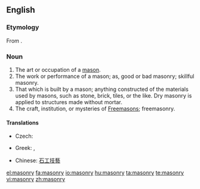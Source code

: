 ==English==
{{wikipedia}}
===Etymology===
From {{etyl|fr|en}} {{term|maçonnerie}}.

===Noun===
{{en-noun|-}}

# The art or occupation of a [[mason]].
# The work or performance of a mason; as, good or bad masonry; skillful masonry.
# That which is built by a mason; anything constructed of the materials used by masons, such as stone, brick, tiles, or the like. Dry masonry is applied to structures made without mortar.
# The craft, institution, or mysteries of [[Freemason]]s; freemasonry.

====Translations====
{{trans-top|art or occupation of a mason}}
* Czech: {{t-|cs|zednictví|n}}
{{trans-mid}}
{{trans-bottom}}
{{trans-top|freemasonry}}
* Greek: {{t+|el|τεκτονισμός|m|sc=Grek}},  {{t|el|μασονία|f|sc=Grek}}
{{trans-mid}}
{{trans-bottom}}

{{checktrans-top}}
*Chinese: [[石工技藝]]
{{trans-bottom}}

[[el:masonry]]
[[fa:masonry]]
[[io:masonry]]
[[hu:masonry]]
[[ta:masonry]]
[[te:masonry]]
[[vi:masonry]]
[[zh:masonry]]